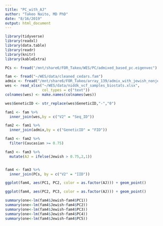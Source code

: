 ```yaml
---
title: "PC_with_AJ"
author: "Takeo Naito, MD PhD"
date: "8/16/2019"
output: html_document
---
```


```r
library(tidyverse)
library(readxl)
library(data.table)
library(readr)
library(knitr)
library(kableExtra)
```

```r
PCs <- fread("/mnt/share6/FOR_Takeo/WES/PC/admixed_based_pc.eigenvec")
```


```r
fam <- fread("~/WES/data/cleaned_cedars.fam")
admix <- fread("/mnt/share6/FOR_Takeo/array_139/admix_with_jewish_nonjewish_prop_added.txt")
wes <- read_xlsx("~/WES/data/niddk_vcf_samples_biostats.xlsx",
                 col_types = c("text"))
colnames(wes) <- make.names(colnames(wes))

wes$GeneticID <- str_replace(wes$GeneticID,"-","0")

```
```r
fam1 <- fam %>% 
  inner_join(wes,by = c("V2" = "Seq_ID"))

fam2 <- fam1 %>% 
  inner_join(admix,by = c("GeneticID" = "FID"))

fam3 <- fam2 %>% 
  filter(Caucasian >= 0.75)
```

```r
fam3 <- fam3 %>% 
  mutate(AJ = ifelse(Jewish > 0.75,2,1))


fam4 <- fam3 %>% 
  inner_join(PCs, by = c("V2" = "IID"))

```

```r
ggplot(fam4, aes(PC1, PC2, color = as.factor(AJ))) + geom_point()
```
```r
ggplot(fam4, aes(PC2, PC3, color = as.factor(AJ))) + geom_point()
```
```r
summary(one<-lm(fam4$Jewish~fam4$PC1))
summary(one<-lm(fam4$Jewish~fam4$PC2))
summary(one<-lm(fam4$Jewish~fam4$PC3))
summary(one<-lm(fam4$Jewish~fam4$PC4))
summary(one<-lm(fam4$Jewish~fam4$PC5))
```

